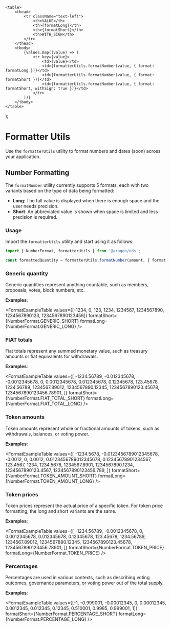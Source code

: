 
<Meta title="Core/Utilities/Formatter" />

    <table>
        <thead>
            <tr className="text-left">
                <th>VALUE</th>
                <th>{formatLong}</th>
                <th>{formatShort}</th>
                <th>WITH_SIGN</th>
            </tr>
        </thead>
        <tbody>
            {values.map((value) => (
                <tr key={value}>
                    <td>{value}</td>
                    <td>{formatterUtils.formatNumber(value, { format: formatLong })}</td>
                    <td>{formatterUtils.formatNumber(value, { format: formatShort })}</td>
                    <td>{formatterUtils.formatNumber(value, { format: formatShort, withSign: true })}</td>
                </tr>
            ))}
        </tbody>
    </table>
);

# Formatter Utils

Use the `formatterUtils` utility to format numbers and dates (soon) across your application.

## Number Formatting

The `formatNumber` utility currently supports 5 formats, each with two variants based on the type of data being
formatted:

-   **Long**: The full value is displayed when there is enough space and the user needs precision.
-   **Short**: An abbreviated value is shown when space is limited and less precision is required.

### Usage

Import the `formatterUtils` utility and start using it as follows:

```typescript
import { NumberFormat, formatterUtils } from '@aragon/ods';

const formattedQuantity = formatterUtils.formatNumber(amount, { format: NumberFormat.TOKEN_AMOUNT_SHORT });
```

### Generic quantity

Generic quantities represent anything countable, such as members, proposals, votes, block numbers, etc.

**Examples**:

<FormatExampleTable
    values={[-1234, 0, 123, 1234, 1234567, 1234567890, 1234567890123, 1234567890123456]}
    formatShort={NumberFormat.GENERIC_SHORT}
    formatLong={NumberFormat.GENERIC_LONG}
/>

### FIAT totals

Fiat totals represent any summed monetary value, such as treasury amounts or fiat equivalents for withdrawals.

**Examples**:

<FormatExampleTable
    values={[
        -1234.56789, -0.012345678, -0.0012345678, 0, 0.0012345678, 0.012345678, 0.12345678, 123.45678, 1234.56789,
        1234567.89012, 1234567890.12345, 1234567890123.45678, 1234567890123456.78901,
    ]}
    formatShort={NumberFormat.FIAT_TOTAL_SHORT}
    formatLong={NumberFormat.FIAT_TOTAL_LONG}
/>

### Token amounts

Token amounts represent whole or fractional amounts of tokens, such as withdrawals, balances, or voting power.

**Examples**:

<FormatExampleTable
    values={[
        -1234.5678, -0.0123456789012345678, -0.0012, 0, 0.0012, 0.0123456789012345678, 0.12345678901234567, 123.4567,
        1234, 1234.5678, 1234567.8901, 1234567890.1234, 1234567890123.4567, 1234567890123456.789,
    ]}
    formatShort={NumberFormat.TOKEN_AMOUNT_SHORT}
    formatLong={NumberFormat.TOKEN_AMOUNT_LONG}
/>

### Token prices

Token prices represent the actual price of a specific token. For token price formatting, the long and short variants are
the same.

**Examples**:

<FormatExampleTable
    values={[
        -1234.56789, -0.0012345678, 0, 0.0012345678, 0.012345678, 0.12345678, 123.45678, 1234.56789, 1234567.89012,
        1234567890.12345, 1234567890123.45678, 1234567890123456.78901,
    ]}
    formatShort={NumberFormat.TOKEN_PRICE}
    formatLong={NumberFormat.TOKEN_PRICE}
/>

### Percentages

Percentages are used in various contexts, such as describing voting outcomes, governance parameters, or voting power out
of the total supply.

**Examples**:

<FormatExampleTable
    values={[-1, -0.999001, -0.00012345, 0, 0.00012345, 0.0012345, 0.012345, 0.12345, 0.510001, 0.9985, 0.999001, 1]}
    formatShort={NumberFormat.PERCENTAGE_SHORT}
    formatLong={NumberFormat.PERCENTAGE_LONG}
/>

